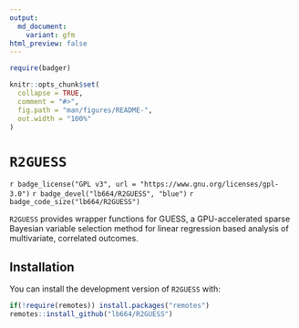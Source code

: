 ```yaml
---
output:
  md_document:
    variant: gfm
html_preview: false
---
```


<!-- README.md is generated from README.Rmd. Please edit that file -->

```r
require(badger)
```

```r
knitr::opts_chunk$set(
  collapse = TRUE,
  comment = "#>",
  fig.path = "man/figures/README-",
  out.width = "100%"
)
```

# `R2GUESS`

<!-- badges: start -->
<!-- For the R CMD checks, run usethis::use_github_actions() to set up the pipeline, possibly modify the .yaml file and then: -->
`r badge_license("GPL v3", url = "https://www.gnu.org/licenses/gpl-3.0")`
`r badge_devel("lb664/R2GUESS", "blue")`
`r badge_code_size("lb664/R2GUESS")`
<!-- badges: end -->

`R2GUESS` provides wrapper functions for GUESS, a GPU-accelerated sparse Bayesian variable selection method for linear regression based analysis of multivariate, correlated outcomes.

## Installation

You can install the development version of `R2GUESS` with:

``` r
if(!require(remotes)) install.packages("remotes")
remotes::install_github("lb664/R2GUESS")
```
